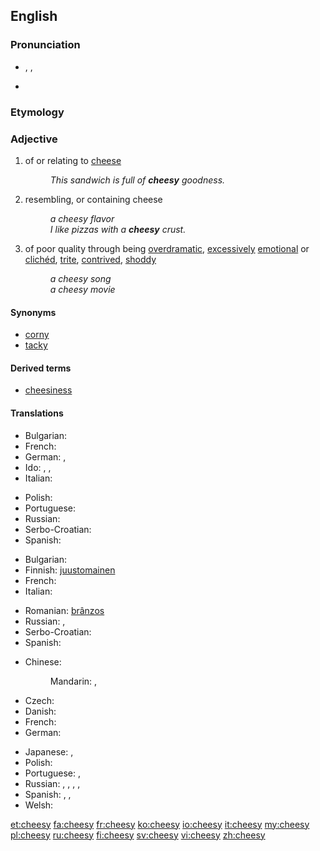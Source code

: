 ==English==

===Pronunciation===
* {{enPR|chēʹzē}}, {{IPA|/ˈtʃiːzi/}}, {{X-SAMPA|/"tSi:zi/}}
* {{rhymes|iːzi}}

===Etymology===
{{suffix|cheese|y}}

===Adjective===
{{en-adj|cheesier|cheesiest}}

# of or relating to [[cheese]]
#: ''This sandwich is full of '''cheesy''' goodness.''
# resembling, or containing cheese
#: ''a cheesy flavor''
#: ''I like pizzas with a '''cheesy''' crust.''
# {{informal}} of poor quality through being [[overdramatic]], [[excessively]] [[emotional]] or [[clichéd]], [[trite]], [[contrived]], [[shoddy]]
#: ''a cheesy song''
#: ''a cheesy movie''

====Synonyms====
{{sense|of poor quality through being overdramatic, excessively emotional or clichéd, trite, contrived, shoddy}}
* [[corny]]
* [[tacky]]

====Derived terms====
* [[cheesiness]]

====Translations====
{{trans-top|of cheese}}
* Bulgarian: {{t-|bg|от сирене}}
* French: {{t+|fr|fromageux}}
* German: {{t|de|käsig}}, {{t|de|Käse|alt=Käse-}}
* Ido: {{t+|io|fromajala|xs=Ido}}, {{t+|io|fromajoza|xs=Ido}}, {{t+|io|fromajatra|xs=Ido}}
* Italian: {{t-|it|caseoso}}
{{trans-mid}}
* Polish: {{t|pl|serowy|m}}
* Portuguese: {{t+|pt|caseoso}}
* Russian: {{t|ru|сырный|tr=sýrnyj|sc=Cyrl}}
* Serbo-Croatian: {{t-|sh|sirni|xs=Serbo-Croatian}}
* Spanish: {{t-|es|caseoso}}
{{trans-bottom}}

{{trans-top|resembling cheese}}
* Bulgarian: {{t-|bg|с вкус на сирене}}
* Finnish: [[juustomainen]]
* French: {{t+|fr|fromageux}}
* Italian: {{t-|it|caseoso}}
{{trans-mid}}
* Romanian: [[brânzos]]
* Russian: {{t|ru|творожистый|tr=tvoróžiztyj|sc=Cyrl}}, {{t|ru|казеозный|tr=kazeóznyj|sc=Cyrl}}
* Serbo-Croatian: {{t-|sh|sirast|xs=Serbo-Croatian}}
* Spanish: {{t-|es|caseoso}}
{{trans-bottom}}

{{trans-top|overdramatic, clichéd}}
* Chinese:
*: Mandarin: {{t|cmn|陳腐|sc=Hani}}, {{t|cmn| 陈腐|tr=chénfǔ|sc=Hani}}
* Czech: {{t-|cs|kýčovitý|m}}
* Danish: {{t-|da|cheesy}}
* French: {{t|fr|kitsch}}
* German: {{t|de|kitschig}}
{{trans-mid}}
* Japanese: {{t-|ja|安っぽい|tr=yasuppoi}}, {{t|ja|見掛け倒し|tr=みかけだおしの, mikakedaoshi no|alt=見掛け倒しの|sc=Jpan}}
* Polish: {{t|pl|kiczowaty|m}}
* Portuguese: {{t+|pt|cafona}}, {{t+|pt|piegas}}
* Russian: {{t|ru|низкопробный|tr=nizkopróbnyj|sc=Cyrl}}, {{t|ru|дрянной|tr=drjannój|sc=Cyrl}}, {{t|ru|затасканный|tr=zatáskannyj|sc=Cyrl}}, {{t|ru|избитый|tr=izbítyj|sc=Cyrl}}, {{t|ru|китчевый|tr=kítčevyj|sc=Cyrl}}
* Spanish: {{t-|es|sensiblero}}, {{t-|es|hortera}}, {{t+|es|cursi}}
* Welsh: {{t-|cy|cawslyd|xs=Welsh}}
{{trans-bottom}}

[[et:cheesy]]
[[fa:cheesy]]
[[fr:cheesy]]
[[ko:cheesy]]
[[io:cheesy]]
[[it:cheesy]]
[[my:cheesy]]
[[pl:cheesy]]
[[ru:cheesy]]
[[fi:cheesy]]
[[sv:cheesy]]
[[vi:cheesy]]
[[zh:cheesy]]